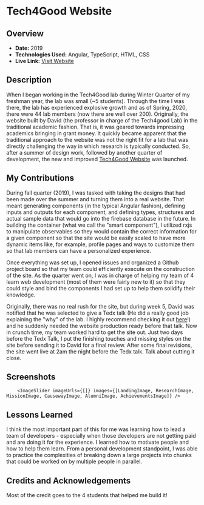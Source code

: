 
# Tech4Good Website

## Overview
- **Date:** 2019
- **Technologies Used:** Angular, TypeScript, HTML, CSS
- **Live Link:** [Visit Website](https://tech4good.soe.ucsc.edu/)

## Description
When I began working in the Tech4Good lab during Winter Quarter of my freshman year, the lab was small (~5 students). Through the time I was there, the lab has experienced explosive growth and as of Spring, 2020, there were 44 lab members (now there are well over 200). Originally, the website built by David (the professor in charge of the Tech4good Lab) in the traditional academic fashion. That is, it was geared towards impressing academics bringing in grant money. It quickly became apparent that the traditional approach to the website was not the right fit for a lab that was directly challenging the way in which research is typically conducted. So, after a summer of design work, followed by another quarter of development, the new and improved [Tech4Good Website](https://tech4good.soe.ucsc.edu/) was launched.

## My Contributions
During fall quarter (2019), I was tasked with taking the designs that had been made over the summer and turning them into a real website. That meant generating components (in the typical Angular fashion), defining inputs and outputs for each component, and defining types, structures and actual sample data that would go into the firebase database in the future. In building the container (what we call the "smart component"), I utilized rxjs to manipulate observables so they would contain the correct information for a given component so that the site would be easily scaled to have more dynamic items like, for example, profile pages and ways to customize them so that lab members can have a personalized experience.

Once everything was set up, I opened issues and organized a Github project board so that my team could efficiently execute on the construction of the site. As the quarter went on, I was in charge of helping my team of 4 learn web development (most of them were fairly new to it) so that they could style and bind the components I had set up to help them solidify their knowledge.

Originally, there was no real rush for the site, but during week 5, David was notified that he was selected to give a Tedx talk (He did a really good job explaining the "why" of the lab. I highly recommend checking it out [here](https://www.youtube.com/watch?v=kiagYDwv40Q)!) and he suddenly needed the website production ready before that talk. Now in crunch time, my team worked hard to get the site out. Just two days before the Tedx Talk, I put the finishing touches and missing styles on the site before sending it to David for a final review. After some final revisions, the site went live at 2am the night before the Tedx talk. Talk about cutting it close.

## Screenshots
        <ImageSlider imageUrls={[]} images={[LandingImage, ResearchImage, MissionImage, CausewayImage, AlumniImage, AchievementsImage]} />

## Lessons Learned
I think the most important part of this for me was learning how to lead a team of developers - especially when those developers are not getting paid and are doing it for the experience. I learned how to motivate people and how to help them learn. From a personal development standpoint, I was able to practice the complexities of breaking down a large projects into chunks that could be worked on by multiple people in parallel.

## Credits and Acknowledgements
Most of the credit goes to the 4 students that helped me build it!
